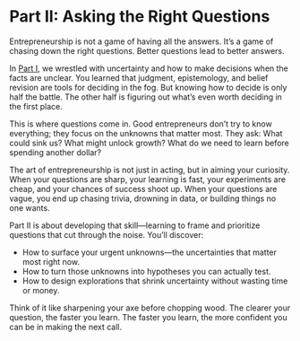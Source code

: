 # Part II: Asking the Right Questions {#sec-questions-part-2}

Entrepreneurship is not a game of having all the answers. It’s a game of chasing down the right questions. Better questions lead to better answers.

In [Part I](part1-knowing-deciding.qmd), we wrestled with uncertainty and how to make decisions when the facts are unclear. You learned that judgment, epistemology, and belief revision are tools for deciding in the fog. But knowing how to decide is only half the battle. The other half is figuring out what’s even worth deciding in the first place.

This is where questions come in. Good entrepreneurs don’t try to know everything; they focus on the unknowns that matter most. They ask: What could sink us? What might unlock growth? What do we need to learn before spending another dollar?

The art of entrepreneurship is not just in acting, but in aiming your curiosity. When your questions are sharp, your learning is fast, your experiments are cheap, and your chances of success shoot up. When your questions are vague, you end up chasing trivia, drowning in data, or building things no one wants.

Part II is about developing that skill—learning to frame and prioritize questions that cut through the noise. You’ll discover:

- How to surface your urgent unknowns—the uncertainties that matter most right now.
- How to turn those unknowns into hypotheses you can actually test.
- How to design explorations that shrink uncertainty without wasting time or money.

Think of it like sharpening your axe before chopping wood. The clearer your question, the faster you learn. The faster you learn, the more confident you can be in making the next call.